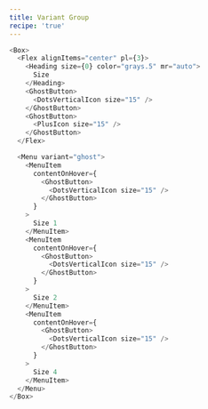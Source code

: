 ```yaml
---
title: Variant Group
recipe: 'true'
---
```


```js live=true
<Box>
  <Flex alignItems="center" pl={3}>
    <Heading size={0} color="grays.5" mr="auto">
      Size
    </Heading>
    <GhostButton>
      <DotsVerticalIcon size="15" />
    </GhostButton>
    <GhostButton>
      <PlusIcon size="15" />
    </GhostButton>
  </Flex>

  <Menu variant="ghost">
    <MenuItem
      contentOnHover={
        <GhostButton>
          <DotsVerticalIcon size="15" />
        </GhostButton>
      }
    >
      Size 1
    </MenuItem>
    <MenuItem
      contentOnHover={
        <GhostButton>
          <DotsVerticalIcon size="15" />
        </GhostButton>
      }
    >
      Size 2
    </MenuItem>
    <MenuItem
      contentOnHover={
        <GhostButton>
          <DotsVerticalIcon size="15" />
        </GhostButton>
      }
    >
      Size 4
    </MenuItem>
  </Menu>
</Box>
```
